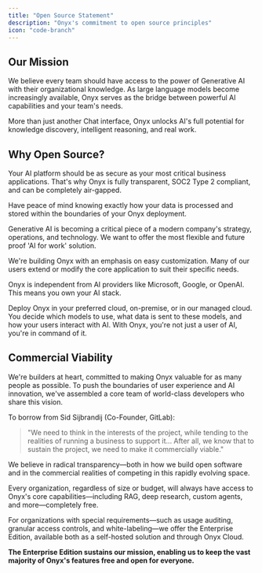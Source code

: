 ```yaml
---
title: "Open Source Statement"
description: "Onyx's commitment to open source principles"
icon: "code-branch"
---
```


## Our Mission

We believe every team should have access to the power of Generative AI with their organizational knowledge. As large language models become increasingly available, Onyx serves as the bridge between powerful AI capabilities and your team's needs.

More than just another Chat interface, Onyx unlocks AI's full potential for knowledge discovery, intelligent reasoning, and real work.

## Why Open Source?

<Card title="Security" icon="shield-check">
  Your AI platform should be as secure as your most critical business applications. That's why Onyx is fully transparent, SOC2 Type 2 compliant, and can be completely air-gapped. 
  
  Have peace of mind knowing exactly how your data is processed and stored within the boundaries of your Onyx deployment.
</Card>

<Card title="Flexibility" icon="puzzle-piece">
  Generative AI is becoming a critical piece of a modern company's strategy, operations, and technology. We want to offer the most flexible and future proof 'AI for work' solution. 
  
  We're building Onyx with an emphasis on easy customization. Many of our users extend or modify the core application to suit their specific needs.
</Card>

<Card title="Control" icon="hand-fist">
  Onyx is independent from AI providers like Microsoft, Google, or OpenAI. This means you own your AI stack. 
  
  Deploy Onyx in your preferred cloud, on-premise, or in our managed cloud. You decide which models to use, what data is sent to these models, and how your users interact with AI. With Onyx, you're not just a user of AI, you're in command of it.
</Card>

## Commercial Viability

We're builders at heart, committed to making Onyx valuable for as many people as possible. To push the boundaries of user experience and AI innovation, we've assembled a core team of world-class developers who share this vision.

To borrow from Sid Sijbrandij (Co-Founder, GitLab):
> "We need to think in the interests of the project, while tending to the realities of running a business to support it... After all, we know that to sustain the project, we need to make it commercially viable."

We believe in radical transparency—both in how we build open software and in the commercial realities of competing in this rapidly evolving space.

<Tip>
  Every organization, regardless of size or budget, will always have access to Onyx's core capabilities—including RAG, deep research, custom agents, and more—completely free.
</Tip>

For organizations with special requirements—such as usage auditing, granular access controls, and white-labeling—we offer the Enterprise Edition, available both as a self-hosted solution and through Onyx Cloud.

**The Enterprise Edition sustains our mission, enabling us to keep the vast majority of Onyx's features free and open for everyone.**
